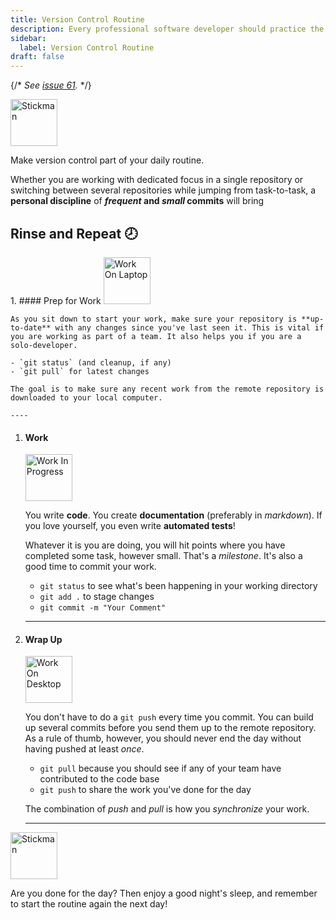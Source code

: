```yaml
---
title: Version Control Routine
description: Every professional software developer should practice the discipline of version control. Build a routine that you can follow every day of your career.
sidebar:
  label: Version Control Routine
draft: false
---
```




{/* *See [issue 61](https://github.com/dgilleland/CPSC-1520/issues/61).* */}

<Image src={stickman} alt="Stickman" width="75" class="float-start mr-3" />

Make version control part of your daily routine.


Whether you are working with dedicated focus in a single repository or switching between several repositories while jumping from task-to-task, a **personal discipline** of ***frequent* and *small* commits** will bring 

## Rinse and Repeat 🕗

<Steps>
1. #### Prep for Work
    <Image src={workingLaptop} alt="Work On Laptop" width="75" class="float-start mr-3" />

    As you sit down to start your work, make sure your repository is **up-to-date** with any changes since you've last seen it. This is vital if you are working as part of a team. It also helps you if you are a solo-developer.
    
    - `git status` (and cleanup, if any)
    - `git pull` for latest changes
    
    The goal is to make sure any recent work from the remote repository is downloaded to your local computer.

    ----

1. #### Work
    <Image src={workingProgress} alt="Work In Progress" width="75" class="float-start mr-3" />

    You write **code**. You create **documentation** (preferably in *markdown*). If you love yourself, you even write **automated tests**!

    Whatever it is you are doing, you will hit points where you have completed some task, however small. That's a *milestone*. It's also a good time to commit your work.

    - `git status` to see what's been happening in your working directory
    - `git add .` to stage changes
    - `git commit -m "Your Comment"`

    ----

1. #### Wrap Up
    <Image src={workingDesktop} alt="Work On Desktop" width="75" class="float-start mr-3" />

    You don't have to do a `git push` every time you commit. You can build up several commits before you send them up to the remote repository. As a rule of thumb, however, you should never end the day without having pushed at least *once*.

    - `git pull` because you should see if any of your team have contributed to the code base
    - `git push` to share the work you've done for the day

    The combination of *push* and *pull* is how you *synchronize* your work.

    ----

</Steps>


<Image src={stickman} alt="Stickman" width="75" class="float-start mr-3" />

Are you done for the day? Then enjoy a good night's sleep, and remember to start the routine again the next day!